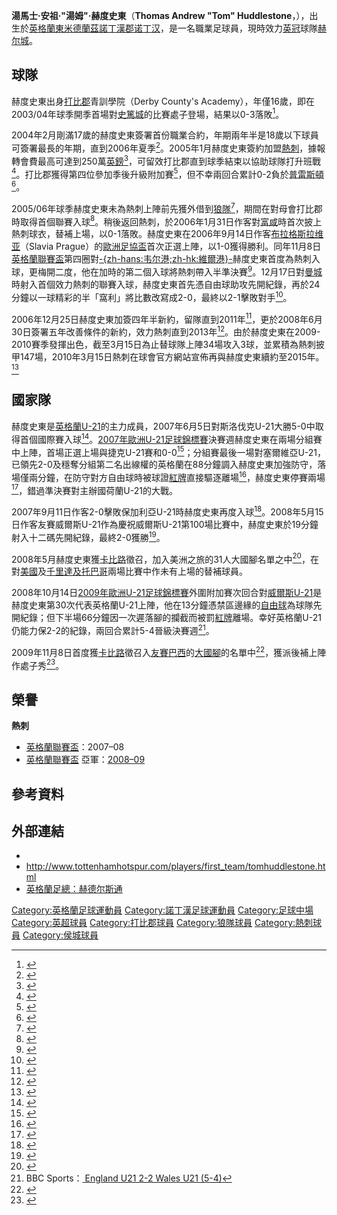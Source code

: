 {{noteta
|G1=英超
|G2=Football
|T=zh-hans:汤姆·赫德尔斯通;zh-hk:湯姆·赫度史東;zh-tw:湯姆·赫德爾斯通;
|1=zh-hans:赫德尔斯通;zh-hk:赫度史東;zh-tw:赫德爾斯通;
|2=zh-hans:托马斯·安德鲁·"汤姆"·赫德尔斯通;zh-hk:湯馬士·安祖·"湯姆"·赫度史東;zh-tw:托馬斯·安德魯·"湯姆"·赫德尔斯通;
}}
{{Infobox football biography
| name           = 汤姆·赫德尔斯通<br />''Tom Huddlestone''
| image          = Tom Huddlestone 22-01-2017 1.jpg
| image_size     = 200
| fullname       = Thomas Andrew Huddlestone<ref name="Hugman2010/11">{{Cite book|editor-first = Barry J.|editor-last = Hugman|title = The PFA Footballers' Who's Who 2010–11 |year=2010 |publisher=Mainstream Publishing |location=Edinburgh |isbn=978-1-84596-601-0 |page=204}}</ref>
| birth_date     = {{birth date and age|1986|12|28|df=y}}<ref name="Hugman2010/11"/>
| birth_place    = 英格蘭[[诺丁汉|诺丁汉]]
| height         = {{height|ft=6|in=3}}<ref name="Hugman2010/11"/>
| currentclub = [[赫尔城足球俱乐部|赫尔城]]
| clubnumber = 23
|            position = [[中場|防守中場]]
| youthyears1    =           | youthclubs1   =   [[诺丁汉森林足球俱乐部|诺丁汉森林]]
| youthyears2    = {{0|0000}}–2002 | youthclubs2   =   [[德比郡足球俱乐部|德比郡]]     | caps5     = 0   | goals5      = 0
| years1         = 2002–2005  | clubs1        =   [[德比郡足球俱乐部|德比郡]]                             | caps1 = 88  | goals1 = 0
| years2         = 2005–2013  | clubs2        =   [[托特纳姆热刺足球俱乐部|热刺]]                   | caps2 = 144  | goals2 = 8
| years3         = 2005–2006 | clubs3        = → [[伍尔弗汉普顿流浪足球俱乐部|伍尔弗汉普顿流浪]]| caps3 = 13  | goals3 = 1
| years4         = 2013–2017  | clubs4        =   [[赫尔城足球俱乐部|赫尔城]]                                 | caps4 = 135 | goals4 = 6
| years5 = 2017–2020
| clubs5 = [[德比郡足球俱乐部|德比郡]]
| caps5 = 79
| goals5 = 3
| years6 = 2021–
| clubs6 = [[赫尔城足球俱乐部|赫尔城]]
| caps6 = 11
| goals6 = 0
| nationalyears1 = 2001–2002 | nationalteam1 = [[英格蘭16歲以下足球代表隊|英格蘭U16]]
| nationalcaps1  = 7         | nationalgoals1= 0
| nationalyears2 = 2002–2003 | nationalteam2 = [[英格蘭17歲以下足球代表隊|英格蘭U17]]
| nationalcaps2  = 6         | nationalgoals2= 0
| nationalyears3 = 2004      | nationalteam3 = [[英格蘭19歲以下足球代表隊|英格蘭U19]]
| nationalcaps3  = 3         | nationalgoals3= 0
| nationalyears4 = 2005      | nationalteam4 = [[英格蘭20歲以下足球代表隊|英格蘭U20]]
| nationalcaps4  = 4         | nationalgoals4= 0
| nationalyears5 = 2005–2009 | nationalteam5 = [[英格蘭21歲以下足球代表隊|英格蘭U21]]
| nationalcaps5  = 33        | nationalgoals5= 5
| nationalyears6 = 2009–2012 | nationalteam6 = [[英格蘭足球代表隊|英格蘭]]
| nationalcaps6  = 4         | nationalgoals6 = 0
|            pcupdate = 2013年8月15日
|            ntupdate = 2010年5月31日 (一) 01:43 (UTC)
}}{{中文譯名
| english    = Tom '''Huddlestone'''
| putonghua  = 赫德尔斯通
| taiwan     = 赫德爾斯通
| cantonese  = 赫度史東<br /><small>（[[香港有線電視體育平台|有線]]、[[香港商業電台|商台]]）</small><br> 赫杜史東<small>（[[now_sport|now sport]]）</small><br>侯度史東<br /><small>（馬會及所有文字媒體）</small>
|}}
'''湯馬士·安祖·"湯姆"·赫度史東'''（'''Thomas Andrew "Tom" Huddlestone'''，{{bd|1986年|12月28日|catIdx=Huddlestone, Tom}}），出生於[[英格蘭|英格蘭]][[東米德蘭茲|東米德蘭茲]][[諾丁漢郡|諾丁漢郡]][[诺丁汉|诺丁汉]]，是一名職業足球員，現時效力[[英格蘭足球冠軍聯賽|英冠]]球隊[[赫尔城足球俱乐部|赫尔城]]。

==球隊==
赫度史東出身[[德比郡足球俱乐部|打比郡]]青訓學院（Derby County's Academy），年僅16歲，即在2003/04年球季開季首場對[[斯托克城足球俱乐部|史篤城]]的比賽處子登場，結果以0-3落敗<ref>{{Cite web |url=http://news.bbc.co.uk/sport2/hi/football/eng_div_1/3113043.stm |title=Derby 0-3 Stoke |access-date=2008-08-01 |archive-date=2020-06-27 |archive-url=https://web.archive.org/web/20200627105607/http://news.bbc.co.uk/sport2/hi/football/eng_div_1/3113043.stm |dead-url=no }}</ref>。

2004年2月剛滿17歲的赫度史東簽署首份職業合約，年期兩年半是18歲以下球員可簽署最長的年期，直到2006年夏季<ref>{{Cite web |url=http://news.bbc.co.uk/sport2/hi/football/teams/d/derby_county/3490974.stm |title=New deal for teen starlet |access-date=2008-08-01 |archive-date=2018-10-03 |archive-url=https://web.archive.org/web/20181003044819/http://news.bbc.co.uk/sport2/hi/football/teams/d/derby_county/3490974.stm |dead-url=no }}</ref>。2005年1月赫度史東簽約加盟[[托特纳姆热刺足球俱乐部|熱刺]]，據報轉會費最高可達到250萬[[英鎊|英鎊]]<ref>{{Cite web |url=http://news.bbc.co.uk/sport2/hi/football/teams/t/tottenham_hotspur/4227853.stm |title=Spurs agree deal for Huddlestone |accessdate=2008-08-01 |archive-date=2018-06-21 |archive-url=https://web.archive.org/web/20180621045716/http://news.bbc.co.uk/sport2/hi/football/teams/t/tottenham_hotspur/4227853.stm |dead-url=no }}</ref>，可留效打比郡直到球季結束以協助球隊打升班戰<ref>{{Cite web |url=http://news.bbc.co.uk/sport2/hi/football/teams/d/derby_county/4229177.stm |title=Huddlestone aims for winning exit |access-date=2008-08-01 |archive-date=2018-10-03 |archive-url=https://web.archive.org/web/20181003043530/http://news.bbc.co.uk/sport2/hi/football/teams/d/derby_county/4229177.stm |dead-url=no }}</ref>。打比郡獲得第四位參加季後升級附加賽<ref>{{Cite web |url=http://news.bbc.co.uk/sport2/hi/football/eng_div_1/4500769.stm |title=Derby 3-1 Preston |access-date=2008-08-01 |archive-date=2018-10-03 |archive-url=https://web.archive.org/web/20181003043654/http://news.bbc.co.uk/sport2/hi/football/eng_div_1/4500769.stm |dead-url=no }}</ref>，但不幸兩回合累計0-2負於[[普雷斯顿足球俱乐部|普雷斯頓]]<ref>{{Cite web |url=http://news.bbc.co.uk/sport2/hi/football/eng_div_1/4537183.stm |title=Derby 0-0 Preston (agg 0-2) |access-date=2008-08-01 |archive-date=2021-02-11 |archive-url=https://web.archive.org/web/20210211222453/http://news.bbc.co.uk/sport2/hi/football/eng_div_1/4537183.stm |dead-url=no }}</ref>。

2005/06年球季赫度史東未為熱刺上陣前先獲外借到[[伍尔弗汉普顿流浪足球俱乐部|狼隊]]<ref>{{Cite web |url=http://news.bbc.co.uk/sport2/hi/football/teams/w/wolverhampton_wanderers/4374622.stm |title=Huddlestone joins Wolves on loan |access-date=2008-08-01 |archive-date=2018-10-03 |archive-url=https://web.archive.org/web/20181003043707/http://news.bbc.co.uk/sport2/hi/football/teams/w/wolverhampton_wanderers/4374622.stm |dead-url=no }}</ref>，期間在對母會打比郡時取得首個聯賽入球<ref>{{Cite web |url=http://news.bbc.co.uk/sport2/hi/football/eng_div_1/4430984.stm |title=Derby 0-3 Wolves |accessdate=2008-08-01 |archive-date=2017-09-03 |archive-url=https://web.archive.org/web/20170903172338/http://news.bbc.co.uk/sport1/hi/football/eng_div_1/4430984.stm |dead-url=no }}</ref>。稍後返回熱刺，於2006年1月31日作客對[[富勒姆足球俱乐部|富咸]]時首次披上熱刺球衣，替補上場，以0-1落敗。赫度史東在2006年9月14日作客[[布拉格斯拉维亚足球俱乐部|布拉格斯拉维亚]]（Slavia Prague）的[[歐洲足協盃|歐洲足協盃]]首次正選上陣，以1-0獲得勝利。同年11月8日[[英格蘭聯賽盃|英格蘭聯賽盃]]第四圈對[[韦尔港足球俱乐部|-{zh-hans:韦尔港;zh-hk:維爾港}-]]赫度史東首度為熱刺入球，更梅開二度，他在加時的第二個入球將熱刺帶入半準決賽<ref>{{Cite web |url=http://news.bbc.co.uk/sport2/hi/football/league_cup/6116418.stm |title=Tottenham 3-1 Port Vale (aet) |access-date=2008-08-01 |archive-date=2007-03-07 |archive-url=https://web.archive.org/web/20070307104832/http://news.bbc.co.uk/sport2/hi/football/league_cup/6116418.stm |dead-url=no }}</ref>。12月17日對[[曼城足球俱乐部|曼城]]時射入首個效力熱刺的聯賽入球，赫度史東首先憑自由球助攻先開紀錄，再於24分鐘以一球精彩的半「窩利」將比數改寫成2-0，最終以2-1擊敗對手<ref>{{Cite web |url=http://news.bbc.co.uk/sport2/hi/football/eng_prem/6164455.stm |title=Man City 1 - 2 Tottenham |access-date=2008-08-01 |archive-date=2020-01-12 |archive-url=https://web.archive.org/web/20200112202434/http://news.bbc.co.uk/sport2/hi/football/eng_prem/6164455.stm |dead-url=no }}</ref>。

2006年12月25日赫度史東加簽四年半新約，留隊直到2011年<ref>{{Cite web |url=http://news.bbc.co.uk/sport2/hi/football/teams/t/tottenham_hotspur/6211123.stm |title=Huddlestone agrees new Spurs deal |access-date=2008-08-01 |archive-date=2019-04-09 |archive-url=https://web.archive.org/web/20190409145517/http://news.bbc.co.uk/sport2/hi/football/teams/t/tottenham_hotspur/6211123.stm |dead-url=no }}</ref>，更於2008年6月30日簽署五年改善條件的新約，效力熱刺直到2013年<ref>{{Cite web |url=http://www.tottenhamhotspur.com/news/articles/newdealfortom300608.html |title=New deal for Tom |accessdate=2008-08-01 |archive-date=2011-11-10 |archive-url=https://web.archive.org/web/20111110202051/http://www.tottenhamhotspur.com/news/articles/newdealfortom300608.html |dead-url=no }}</ref>。由於赫度史東在2009-2010賽季發揮出色，截至3月15日為止替球隊上陣34場攻入3球，並累積為熱刺披甲147場，2010年3月15日熱刺在球會官方網站宣佈再與赫度史東續約至2015年。<ref>{{Cite web |url=http://www.tottenhamhotspur.com/news/articles/tompensnewdeal150310.html |title=Tom pens new deal |access-date=2010-03-20 |archive-date=2010-03-22 |archive-url=https://web.archive.org/web/20100322191828/http://www.tottenhamhotspur.com/news/articles/tompensnewdeal150310.html |dead-url=no }}</ref>

==國家隊==
赫度史東是[[英格蘭21歲以下足球代表隊|英格蘭U-21]]的主力成員，2007年6月5日對斯洛伐克U-21大勝5-0中取得首個國際賽入球<ref>{{Cite web |url=http://news.bbc.co.uk/sport2/hi/football/internationals/6725139.stm |title=England U21 5-0 Slovakia U21 |access-date=2008-08-01 |archive-date=2021-06-10 |archive-url=https://web.archive.org/web/20210610105606/http://news.bbc.co.uk/sport2/hi/football/internationals/6725139.stm |dead-url=no }}</ref>。[[2007年歐洲U-21足球錦標賽|2007年歐洲U-21足球錦標賽]]決賽週赫度史東在兩場分組賽中上陣，首場正選上場與捷克U-21賽和0-0<ref>{{Cite web |url=http://news.bbc.co.uk/sport2/hi/football/internationals/6738781.stm |title=Czech Rep U21 0-0 England U21 |access-date=2008-08-01 |archive-date=2007-09-09 |archive-url=https://web.archive.org/web/20070909122225/http://news.bbc.co.uk/sport2/hi/football/internationals/6738781.stm |dead-url=no }}</ref>；分組賽最後一場對塞爾維亞U-21，已領先2-0及穩奪分組第二名出線權的英格蘭在88分鐘調入赫度史東加強防守，落場僅兩分鐘，在防守對方自由球時被球證[[紅牌|紅牌]]直接驅逐離場<ref>{{Cite web |url=http://news.bbc.co.uk/sport2/hi/football/internationals/6759921.stm |title=England U21 2-0 Serbia U21 |access-date=2008-08-01 |archive-date=2019-11-30 |archive-url=https://web.archive.org/web/20191130170500/http://news.bbc.co.uk/sport2/hi/football/internationals/6759921.stm |dead-url=no }}</ref>，赫度史東停賽兩場<ref>{{Cite web |url=http://news.bbc.co.uk/sport2/hi/football/internationals/6764825.stm |title=FA makes Huddlestone ban appeal |access-date=2008-08-01 |archive-date=2021-01-28 |archive-url=https://web.archive.org/web/20210128032751/http://news.bbc.co.uk/sport2/hi/football/internationals/6764825.stm |dead-url=no }}</ref>，錯過準決賽對主辦國荷蘭U-21的大戰。

2007年9月11日作客2-0擊敗保加利亞U-21時赫度史東再度入球<ref>{{Cite web |url=http://news.bbc.co.uk/sport2/hi/football/internationals/6988587.stm |title=Bulgaria U21 0-2 England U21 |access-date=2008-08-01 |archive-date=2019-07-01 |archive-url=https://web.archive.org/web/20190701175728/http://news.bbc.co.uk/sport2/hi/football/internationals/6988587.stm |dead-url=no }}</ref>。2008年5月15日作客友賽威爾斯U-21作為慶祝威爾斯U-21第100場比賽中，赫度史東於19分鐘射入十二碼先開紀錄，最終2-0獲勝<ref>{{Cite web |url=http://news.bbc.co.uk/sport2/hi/football/internationals/7365340.stm |title=Wales U21 0-2 England U21 |access-date=2008-08-01 |archive-date=2018-10-03 |archive-url=https://web.archive.org/web/20181003043422/http://news.bbc.co.uk/sport2/hi/football/internationals/7365340.stm |dead-url=no }}</ref>。

2008年5月赫度史東獲[[法比奥·卡佩罗|卡比路]]徵召，加入美洲之旅的31人大國腳名單之中<ref>{{Cite web |url=http://news.bbc.co.uk/sport2/hi/football/internationals/7395247.stm |title=Hart & Jagielka in England squad |access-date=2008-08-01 |archive-date=2020-08-01 |archive-url=https://web.archive.org/web/20200801163235/http://news.bbc.co.uk/sport2/hi/football/internationals/7395247.stm |dead-url=no }}</ref>，在對[[美國國家足球隊|美國]]及[[千里達及托巴哥國家足球隊|千里達及托巴哥]]兩場比賽中作未有上場的替補球員。

2008年10月14日[[2009年歐洲U-21足球錦標賽|2009年歐洲U-21足球錦標賽]]外圍附加賽次回合對[[威爾斯21歲以下足球代表隊|威爾斯U-21]]是赫度史東第30次代表英格蘭U-21上陣，他在13分鐘憑禁區邊緣的[[自由球|自由球]]為球隊先開紀錄；但下半場66分鐘因一次遲落腳的攔截而被罰[[紅牌|紅牌]]離場。幸好英格蘭U-21仍能力保2-2的紀錄，兩回合累計5-4晉級決賽週<ref>BBC Sports：[http://news.bbc.co.uk/sport2/hi/football/internationals/7665226.stm {{Wayback|url=http://news.bbc.co.uk/sport2/hi/football/internationals/7665226.stm |date=20201109013424 }} {{en}}England U21 2-2 Wales U21 (5-4)]</ref>。

2009年11月8日首度獲[[卡比路|卡比路]]徵召入[[友誼賽|友賽]][[巴西國家足球隊|巴西]]的[[英格蘭足球代表隊|大國腳]]的名單中<ref>{{cite news |language=en |url=http://news.bbc.co.uk/sport2/hi/football/internationals/8349681.stm |title=Striker Bent gets England call-up |publisher=[[BBC|BBC]] Sport |date=2009-11-08 |accessdate=2009-11-09 |archive-date=2018-10-03 |archive-url=https://web.archive.org/web/20181003045127/http://news.bbc.co.uk/sport2/hi/football/internationals/8349681.stm |dead-url=no }}</ref>，獲派後補上陣作處子秀<ref>{{cite news |language=en |url=http://news.bbc.co.uk/sport2/hi/football/internationals/8353751.stm |title=Brazil 1-0 England |publisher=[[BBC|BBC]] Sport |date=2009-11-14 |accessdate=2009-11-16 |archive-date=2020-11-22 |archive-url=https://web.archive.org/web/20201122020244/http://news.bbc.co.uk/sport2/hi/football/internationals/8353751.stm |dead-url=no }}</ref>。

==榮譽==
'''熱刺'''
* [[英格蘭聯賽盃|英格蘭聯賽盃]]：2007–08
* [[英格蘭聯賽盃|英格蘭聯賽盃]] 亞軍：[[2009年英格蘭聯賽盃決賽|2008–09]]

==參考資料==
{{reflist}}

==外部連結==
*{{soccerbase|33696}}
*http://www.tottenhamhotspur.com/players/first_team/tomhuddlestone.html {{Wayback|url=http://www.tottenhamhotspur.com/players/first_team/tomhuddlestone.html |date=20111210120752 }}
*[http://www.thefa.com/England/All-Teams/Players/H/Tom-Huddlestone 英格蘭足總：赫德尔斯通] {{Wayback|url=http://www.thefa.com/England/All-Teams/Players/H/Tom-Huddlestone |date=20141010041645 }}

{{侯城球員名單}}
{{2004/05年英冠PFA年度最佳陣容}}

{{DEFAULTSORT:Huddlestone, Tom}}
[[Category:英格蘭足球運動員|Category:英格蘭足球運動員]]
[[Category:諾丁漢足球運動員|Category:諾丁漢足球運動員]]
[[Category:足球中場|Category:足球中場]]
[[Category:英超球員|Category:英超球員]]
[[Category:打比郡球員|Category:打比郡球員]]
[[Category:狼隊球員|Category:狼隊球員]]
[[Category:熱刺球員|Category:熱刺球員]]
[[Category:侯城球員|Category:侯城球員]]